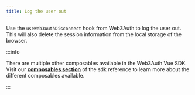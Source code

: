 ```yaml
---
title: Log the user out
---
```


Use the `useWeb3AuthDisconnect` hook from Web3Auth to log the user out. This will also delete the
session information from the local storage of the browser.

:::info

There are multiple other composables available in the Web3Auth Vue SDK. Visit our
[**composables section**](/sdk/web/vue/composables) of the sdk reference to learn more about the
different composables available.

:::
